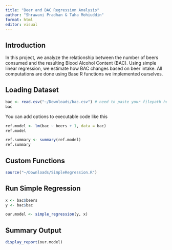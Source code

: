```yaml
---
title: "Beer and BAC Regression Analysis"
author: "Shrawani Pradhan & Taha Mohiuddin"
format: html
editor: visual
---
```


## Introduction

In this project, we analyze the relationship between the number of beers consumed and the resulting Blood Alcohol Content (BAC). Using simple linear regression, we estimate how BAC changes based on beer intake. All computations are done using Base R functions we implemented ourselves.

## Loading Dataset

```r
bac <- read.csv("~/Downloads/bac.csv") # need to paste your filepath here
bac
```

You can add options to executable code like this

```r
ref.model <- lm(bac ~ beers + 1, data = bac)
ref.model
```

```r
ref.summary <- summary(ref.model)
ref.summary
```

## Custom Functions

```r
source("~/Downloads/SimpleRegression.R")
```

## Run Simple Regression

```r
x <- bac$beers
y <- bac$bac

our.model <- simple_regression(y, x)
```

## Summary Output

```r
display_report(our.model)
```
